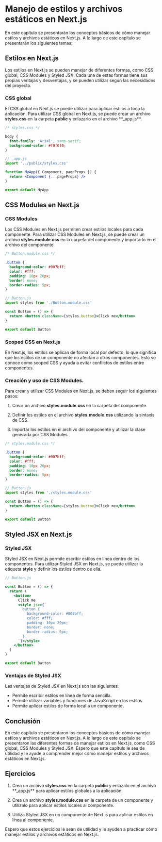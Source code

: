 # Manejo de estilos y archivos estáticos en Next.js

En este capítulo se presentarán los conceptos básicos de cómo manejar estilos y archivos estáticos en Next.js. A lo largo de este capítulo se presentarán los siguientes temas:

## Estilos en Next.js

Los estilos en Next.js se pueden manejar de diferentes formas, como CSS global, CSS Modules y Styled JSX. Cada una de estas formas tiene sus propias ventajas y desventajas, y se pueden utilizar según las necesidades del proyecto.

### CSS global

El CSS global en Next.js se puede utilizar para aplicar estilos a toda la aplicación. Para utilizar CSS global en Next.js, se puede crear un archivo **styles.css** en la carpeta **public** y enlazarlo en el archivo **_app.js**.

```css
/* styles.css */

body {
  font-family: 'Arial', sans-serif;
  background-color: #f0f0f0;
}
```

```jsx
// _app.js
import '../public/styles.css'

function MyApp({ Component, pageProps }) {
  return <Component {...pageProps} />
}

export default MyApp
```

## CSS Modules en Next.js

### CSS Modules

Los CSS Modules en Next.js permiten crear estilos locales para cada componente. Para utilizar CSS Modules en Next.js, se puede crear un archivo **styles.module.css** en la carpeta del componente y importarlo en el archivo del componente.

```css
/* Button.module.css */

.button {
  background-color: #007bff;
  color: #fff;
  padding: 10px 20px;
  border: none;
  border-radius: 5px;
}
```

```jsx
// Button.js
import styles from './Button.module.css'

const Button = () => {
  return <button className={styles.button}>Click me</button>
}

export default Button
```

### Scoped CSS en Next.js

En Next.js, los estilos se aplican de forma local por defecto, lo que significa que los estilos de un componente no afectan a otros componentes. Esto se conoce como scoped CSS y ayuda a evitar conflictos de estilos entre componentes.

### Creación y uso de CSS Modules.

Para crear y utilizar CSS Modules en Next.js, se deben seguir los siguientes pasos:

1. Crear un archivo **styles.module.css** en la carpeta del componente.

2. Definir los estilos en el archivo **styles.module.css** utilizando la sintaxis de CSS.

3. Importar los estilos en el archivo del componente y utilizar la clase generada por CSS Modules.

```css
/* styles.module.css */

.button {
  background-color: #007bff;
  color: #fff;
  padding: 10px 20px;
  border: none;
  border-radius: 5px;
}
```

```jsx
// Button.js
import styles from './styles.module.css'

const Button = () => {
  return <button className={styles.button}>Click me</button>
}

export default Button
```

## Styled JSX en Next.js

### Styled JSX

Styled JSX en Next.js permite escribir estilos en línea dentro de los componentes. Para utilizar Styled JSX en Next.js, se puede utilizar la etiqueta **style** y definir los estilos dentro de ella.

```jsx
// Button.js

const Button = () => {
  return (
    <button>
      Click me
      <style jsx>{`
        button {
          background-color: #007bff;
          color: #fff;
          padding: 10px 20px;
          border: none;
          border-radius: 5px;
        }
      `}</style>
    </button>
  )
}

export default Button
```

### Ventajas de Styled JSX

Las ventajas de Styled JSX en Next.js son las siguientes:

- Permite escribir estilos en línea de forma sencilla.
- Permite utilizar variables y funciones de JavaScript en los estilos.
- Permite aplicar estilos de forma local a un componente.

## Conclusión

En este capítulo se presentaron los conceptos básicos de cómo manejar estilos y archivos estáticos en Next.js. A lo largo de este capítulo se presentaron las diferentes formas de manejar estilos en Next.js, como CSS global, CSS Modules y Styled JSX. Espero que este capítulo le sea de utilidad y le ayude a comprender mejor cómo manejar estilos y archivos estáticos en Next.js.

## Ejercicios

1. Crea un archivo **styles.css** en la carpeta **public** y enlázalo en el archivo **_app.js** para aplicar estilos globales a la aplicación.

2. Crea un archivo **styles.module.css** en la carpeta de un componente y utilízalo para aplicar estilos locales al componente.

3. Utiliza Styled JSX en un componente de Next.js para aplicar estilos en línea al componente.

Espero que estos ejercicios le sean de utilidad y le ayuden a practicar cómo manejar estilos y archivos estáticos en Next.js.